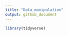 ```yaml
---
title: "Data_manipulation"
output: github_document
---
```


```r
library(tidyverse)

```

